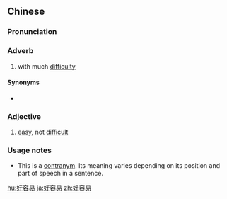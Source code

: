 ==Chinese==
{{zh-forms|type=12}}

===Pronunciation===
{{zh-pron
|m=hǎoróngyì
|c=hou2 jung4 ji6
|cat=adv
}}

===Adverb===
{{zh-adv}}
# {{lb|zh|informal}} with much [[difficulty]]

====Synonyms====
* {{zh-l|好不容易}}

===Adjective===
{{zh-adj}}
# {{lb|zh|non-idiomatic}} [[easy]], not [[difficult]]

===Usage notes===
* This is a [[contranym]]. Its meaning varies depending on its position and part of speech in a sentence.

[[hu:好容易]]
[[ja:好容易]]
[[zh:好容易]]
